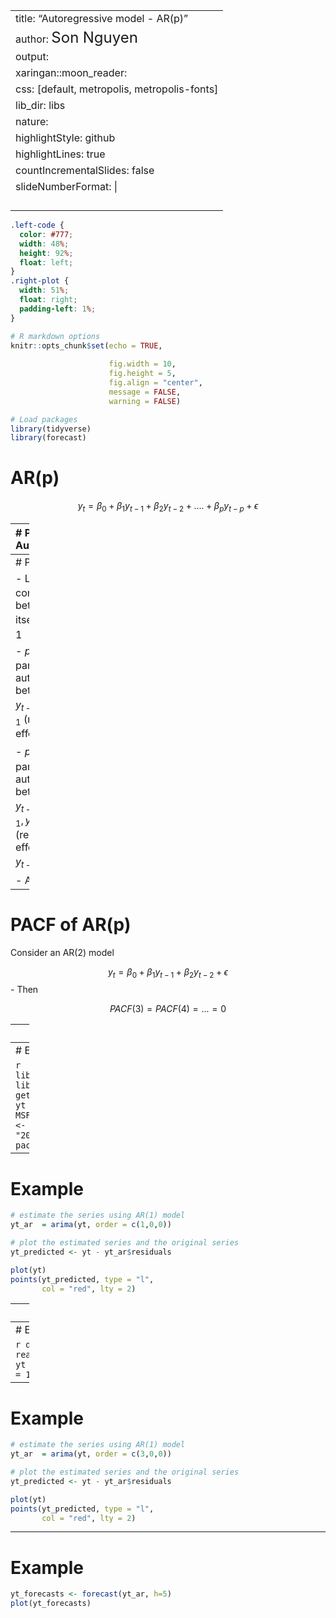 
---
title: "Autoregressive model - AR(p)"
author: <font size="5"> Son Nguyen </font>
output:
  xaringan::moon_reader:
    css: [default, metropolis, metropolis-fonts]
    lib_dir: libs
    nature:
      highlightStyle: github
      highlightLines: true
      countIncrementalSlides: false
      slideNumberFormat: |
        <div class="progress-bar-container">
          <div class="progress-bar" style="width: calc(%current% / %total% * 100%);">
          </div>
        </div>`
---

<style>

.remark-slide-content {
  background-color: #FFFFFF;
  border-top: 80px solid #F9C389;
  font-size: 17px;
  font-weight: 300;
  line-height: 1.5;
  padding: 1em 2em 1em 2em
}

.inverse {
  background-color: #696767;
  border-top: 80px solid #696767;
  text-shadow: none;
  background-image: url(https://github.com/goodekat/presentations/blob/master/2019-isugg-gganimate-spooky/figures/spider.png?raw=true);
	background-position: 50% 75%;
  background-size: 150px;
}

.your-turn{
  background-color: #8C7E95;
  border-top: 80px solid #F9C389;
  text-shadow: none;
  background-image: url(https://github.com/goodekat/presentations/blob/master/2019-isugg-gganimate-spooky/figures/spider.png?raw=true);
	background-position: 95% 90%;
  background-size: 75px;
}

.title-slide {
  background-color: #F9C389;
  border-top: 80px solid #F9C389;
  background-image: none;
}

.title-slide > h1  {
  color: #111111;
  font-size: 40px;
  text-shadow: none;
  font-weight: 400;
  text-align: left;
  margin-left: 15px;
  padding-top: 80px;
}
.title-slide > h2  {
  margin-top: -25px;
  padding-bottom: -20px;
  color: #111111;
  text-shadow: none;
  font-weight: 300;
  font-size: 35px;
  text-align: left;
  margin-left: 15px;
}
.title-slide > h3  {
  color: #111111;
  text-shadow: none;
  font-weight: 300;
  font-size: 25px;
  text-align: left;
  margin-left: 15px;
  margin-bottom: -30px;
}

</style>

```css
.left-code {
  color: #777;
  width: 48%;
  height: 92%;
  float: left;
}
.right-plot {
  width: 51%;
  float: right;
  padding-left: 1%;
}
```

```r

# R markdown options
knitr::opts_chunk$set(echo = TRUE, 
                      
                      fig.width = 10,
                      fig.height = 5,
                      fig.align = "center", 
                      message = FALSE,
                      warning = FALSE)

# Load packages
library(tidyverse)
library(forecast)
```

# AR(p)

$$y_t = \beta_0 + \beta_1y_{t-1}+ \beta_2y_{t-2} +....+ \beta_py_{t-p} + \epsilon$$

---
# Partial Autocorrelation

If $X$, $Y$ and $Z$ are random variables then the partial autocorrelation between $X$ and $Y$ given $Z$ is the correlation between $X$ and $Y$ with the linear effect of $Z$ removed from both $X$ and $Y$. 

- Regress $X$ on $Z$ to obtain $\hat{X}$, the linear effect of $Z$ in $X$, 
- $X -\hat{X}$ is $X$ with the linear effect of $Z$ removed 
- Regress $Y$ on $Z$ to obtain $\hat{Y}$, the linear effect of $Z$ in $Y$, 
- $Y -\hat{Y}$ is $Y$ with the linear effect of $Z$ removed 

$$
p_{XY|Z} = corr(X-\hat{X}, Y- \hat{Y})
$$

---
# PACF

- Let $p_1$ be the correlation between $y_t$ and itself, thus $p_1 =  1$

- $p_2$ be the partial autocorrelation between $y_t$ and $y_{t-2}$ given $y_{t-1}$ (removing the effect of $y_t-1$)

- $p_3$ be the partial autocorrelation between $y_t$ and $y_{t-3}$ given $y_{t-1}, y_{t-2}$ (removing the effect of $y_{t-1}, y_{t-2}$)

- And so on

---
# PACF of AR(p)

Consider an AR(2) model

$$y_t = \beta_0 + \beta_1y_{t-1}+ \beta_2y_{t-2} + \epsilon$$
- Then

$$PACF(3) =  PACF(4) = ...= 0$$

---
# Example

```r
yt <- arima.sim(list(order=c(3,0,0), ar=c(.1, .65, .2)), n=10000)
b0 = 10
yt <- yt + b0
pacf(yt)
```

---
# Example

```r
library(quantmod)
library(forecast)
getSymbols("MSFT")
yt = MSFT$MSFT.Open
yt <- yt[index(yt) > "2023-01-01"]
pacf(yt)
```

---
# Example

```r
# estimate the series using AR(1) model
yt_ar  = arima(yt, order = c(1,0,0))

# plot the estimated series and the original series
yt_predicted <- yt - yt_ar$residuals

plot(yt)
points(yt_predicted, type = "l", 
       col = "red", lty = 2)
```

---
# Example

```r
yt_forecasts <- forecast(yt_ar, h=5)
plot(yt_forecasts)
```


---
# Example

```r
d = read.csv('earthquakes.csv')   
yt = ts(d$Quakes, frequency = 1, start = 1916)
pacf(yt)
```

---
# Example

```r
# estimate the series using AR(1) model
yt_ar  = arima(yt, order = c(3,0,0))

# plot the estimated series and the original series
yt_predicted <- yt - yt_ar$residuals

plot(yt)
points(yt_predicted, type = "l", 
       col = "red", lty = 2)
```

---
# Example

```r
yt_forecasts <- forecast(yt_ar, h=5)
plot(yt_forecasts)
```


